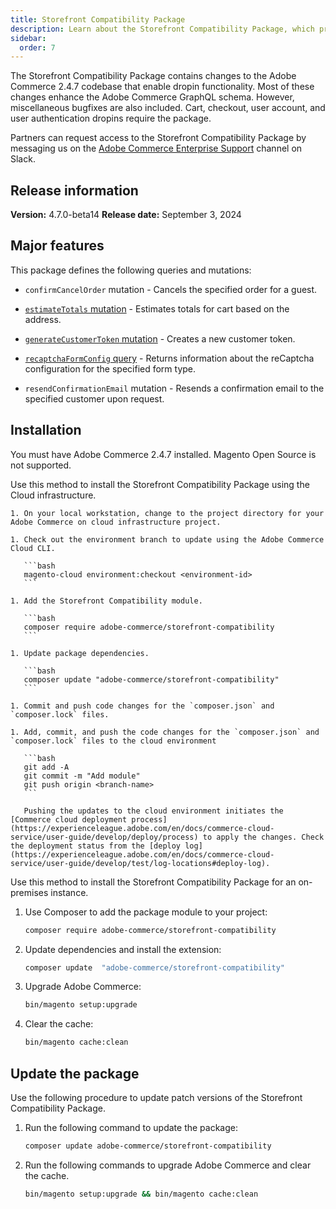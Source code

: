 ```yaml
---
title: Storefront Compatibility Package
description: Learn about the Storefront Compatibility Package, which provides GraphQL enhancements available to your Storefront.
sidebar:
  order: 7
---
```




The Storefront Compatibility Package contains changes to the Adobe Commerce 2.4.7 codebase that enable dropin functionality. Most of these changes enhance the Adobe Commerce GraphQL schema. However, miscellaneous bugfixes are also included. Cart, checkout, user account, and user authentication dropins require the package.

Partners can request access to the Storefront Compatibility Package by messaging us on the [Adobe Commerce Enterprise Support](https://adobe-dx-support.enterprise.slack.com/archives/C07K42W9YB0) channel on Slack.

## Release information

**Version:** 4.7.0-beta14
**Release date:** September 3, 2024

## Major features

This package defines the following queries and mutations:

* `confirmCancelOrder` mutation - Cancels the specified order for a guest.

* [`estimateTotals` mutation](https://developer.adobe.com/commerce/webapi/graphql/schema/cart/mutations/estimate-totals/) - Estimates totals for cart based on the address.

* [`generateCustomerToken` mutation](https://developer.adobe.com/commerce/webapi/graphql/schema/customer/mutations/generate-token/) - Creates a new customer token.

* [`recaptchaFormConfig` query](https://developer.adobe.com/commerce/webapi/graphql/schema/store/queries/recaptcha-form-config/) - Returns information about the reCaptcha configuration for the specified form type.

* `resendConfirmationEmail` mutation - Resends a confirmation email to the specified customer upon request.

## Installation

You must have Adobe Commerce 2.4.7 installed. Magento Open Source is not supported.

<Tabs>
  <TabItem label="Cloud infrastructure">

  Use this method to install the Storefront Compatibility Package using the Cloud infrastructure.

    1. On your local workstation, change to the project directory for your Adobe Commerce on cloud infrastructure project.
      
    1. Check out the environment branch to update using the Adobe Commerce Cloud CLI.
    
       ```bash
       magento-cloud environment:checkout <environment-id>
       ```
        
    1. Add the Storefront Compatibility module.

       ```bash
       composer require adobe-commerce/storefront-compatibility
       ```
       
    1. Update package dependencies.
    
       ```bash
       composer update "adobe-commerce/storefront-compatibility"
       ```
       
    1. Commit and push code changes for the `composer.json` and `composer.lock` files.
    
    1. Add, commit, and push the code changes for the `composer.json` and `composer.lock` files to the cloud environment
    
       ```bash
       git add -A
       git commit -m "Add module"
       git push origin <branch-name>
       ```
       
       Pushing the updates to the cloud environment initiates the [Commerce cloud deployment process](https://experienceleague.adobe.com/en/docs/commerce-cloud-service/user-guide/develop/deploy/process) to apply the changes. Check the deployment status from the [deploy log](https://experienceleague.adobe.com/en/docs/commerce-cloud-service/user-guide/develop/test/log-locations#deploy-log).

  </TabItem>
  
  <TabItem label="On premises">

  Use this method to install the Storefront Compatibility Package for an on-premises instance.

1. Use Composer to add the package module to your project:

   ```bash
   composer require adobe-commerce/storefront-compatibility
   ```

1. Update dependencies and install the extension:

   ```bash
   composer update  "adobe-commerce/storefront-compatibility"
   ```

1. Upgrade Adobe Commerce:

   ```bash
   bin/magento setup:upgrade
   ```

1. Clear the cache:

   ```bash
   bin/magento cache:clean
   ```

  </TabItem>

</Tabs>

## Update the package

Use the following procedure to update patch versions of the Storefront Compatibility Package.

1. Run the following command to update the package:

   ```bash
   composer update adobe-commerce/storefront-compatibility
   ```

1. Run the following commands to upgrade Adobe Commerce and clear the cache.

   ```bash
   bin/magento setup:upgrade && bin/magento cache:clean
   ```
